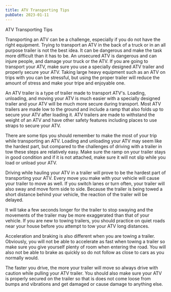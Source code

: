```yaml
---
title: ATV Transporting Tips
pubDate: 2023-01-11
---
```


ATV Transporting Tips

Transporting an ATV can be a challenge, especially if you do not have the right equipment. Trying to transport an ATV in the back of a truck or in an all purpose trailer is not the best idea. It can be dangerous and make the task more difficult than it has to be. An unsecured ATV is dangerous and can injure people, and damage your truck or the ATV. If you are going to transport your ATV, make sure you use a specially designed ATV trailer and properly secure your ATV. Taking large heavy equipment such as an ATV on trips with you can be stressful, but using the proper trailer will reduce the amount of stress and make your tripe and enjoyable one.

An ATV trailer is a type of trailer made to transport ATV's. Loading, unloading, and moving your ATV is much easier with a specially designed trailer and your ATV will be much more secure during transport. Most ATV trailers are made low to the ground and include a ramp that also folds up to secure your ATV after loading it. ATV trailers are made to withstand the weight of an ATV and have other safety features including places to use straps to secure your ATV. 

There are some tips you should remember to make the most of your trip while transporting an ATV. Loading and unloading your ATV may seem like the hardest part, but compared to the challenges of driving with a trailer in tow these steps are relatively easy. Make sure the ramp on your trailer stays in good condition and if it is not attached, make sure it will not slip while you load or unload your ATV.

Driving while hauling your ATV in a trailer will prove to be the hardest part of transporting your ATV. Every move you make with your vehicle will cause your trailer to move as well. If you switch lanes or turn often, your trailer will also sway and move form side to side. Because the trailer is being towed a short distance behind your vehicle, the reaction of the trailer will be delayed.

It will take a few seconds longer for the trailer to stop swaying and the movements of the trailer may be more exaggerated than that of your vehicle. If you are new to towing trailers, you should practice on quiet roads near your house before you attempt to tow your ATV long distances.

Acceleration and braking is also different when you are towing a trailer. Obviously, you will not be able to accelerate as fast when towing a trailer so make sure you give yourself plenty of room when entering the road. You will also not be able to brake as quickly so do not follow as close to cars as you normally would.

The faster you drive, the more your trailer will move so always drive with caution while pulling your ATV trailer. You should also make sure your ATV is properly secured on the trailer so that is does not come loose from bumps and vibrations and get damaged or cause damage to anything else.